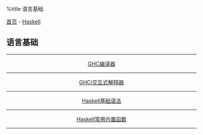 %title 语言基础

[[../../../index|首页]] - [[../index|Haskell]]
==语言基础==
----
<center>
[[ghc|GHC编译器]]
----
[[ghci|GHCi交互式解释器]]
----
[[base|Haskell基础语法]]
----
[[funcs|Haskell常用内置函数]]
</center>
----
